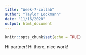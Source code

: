 ```yaml
---
title: "Week-7-collab"
author: "Taylor Lockmann"
date: "11/16/2020"
output: html_document
---
```


```r
knitr::opts_chunk$set(echo = TRUE)
```

Hi partner!
Hi there, nice work!